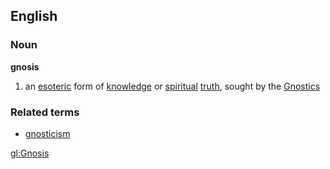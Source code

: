 ==English==
===Noun===
{{wikipedia}}
'''gnosis'''
# an [[esoteric]] form of [[knowledge]] or [[spiritual]] [[truth]], sought by the [[Gnostic]]s
===Related terms===
*[[gnosticism]]

[[gl:Gnosis]]